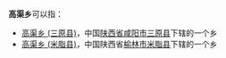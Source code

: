 '''高渠乡'''可以指：
* [[高渠乡_(三原县)|高渠乡 (三原县)]]，中国[[陕西省|陕西省]][[咸阳市|咸阳市]][[三原县|三原县]]下辖的一个乡
* [[高渠乡_(米脂县)|高渠乡 (米脂县)]]，中国陕西省[[榆林市|榆林市]][[米脂县|米脂县]]下辖的一个乡

{{disambig|G高|cat=三字中国乡名消歧义}}